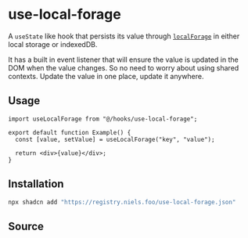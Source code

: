 
# use-local-forage

A `useState` like hook that persists its value through [`localForage`](https://github.com/localForage/localForage) in either
local storage or indexedDB.

It has a built in event listener that will ensure the value is updated in the DOM when the value changes.
So no need to worry about using shared contexts. Update the value in one place, update it anywhere.

## Usage

```tsx
import useLocalForage from "@/hooks/use-local-forage";

export default function Example() {
  const [value, setValue] = useLocalForage("key", "value");

  return <div>{value}</div>;
}
```

## Installation

```bash
npx shadcn add "https://registry.niels.foo/use-local-forage.json"
```

## Source

<Source name="use-local-forage" />
